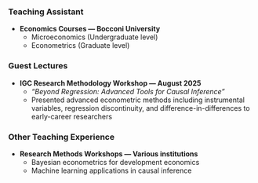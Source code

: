 <h3>Teaching Assistant</h3>
<ul>
  <li>
    <strong>Economics Courses — Bocconi University</strong>
    <ul>
      <li>Microeconomics (Undergraduate level)</li>
      <li>Econometrics (Graduate level)</li>
    </ul>
  </li>
</ul>

<h3>Guest Lectures</h3>
<ul>
  <li>
    <strong>IGC Research Methodology Workshop — August 2025</strong>
    <ul>
      <li><em>“Beyond Regression: Advanced Tools for Causal Inference”</em></li>
      <li>Presented advanced econometric methods including instrumental variables, regression discontinuity, and difference-in-differences to early-career researchers</li>
    </ul>
  </li>
</ul>

<h3>Other Teaching Experience</h3>
<ul>
  <li>
    <strong>Research Methods Workshops — Various institutions</strong>
    <ul>
      <li>Bayesian econometrics for development economics</li>
      <li>Machine learning applications in causal inference</li>
    </ul>
  </li>
</ul>
